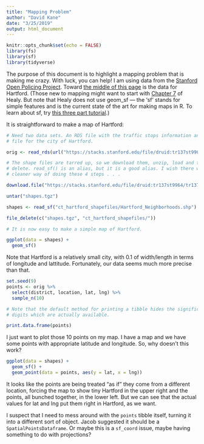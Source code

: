 ```yaml
---
title: "Mapping Problem"
author: "David Kane"
date: "3/25/2019"
output: html_document
---
```


```r
knitr::opts_chunk$set(echo = FALSE)
library(fs)
library(sf)
library(tidyverse)
```

The purpose of this document is to highlight a mapping problem that is making me crazy. With luck, you can help! I am using data from the [Stanford Open Policing Project](https://openpolicing.stanford.edu/). Toward [the middle of this page](https://openpolicing.stanford.edu/data/) is the data for Hartford. (Those new to mapping might want to start with [Chapter 7](http://socviz.co/maps.html#maps) of Healy. But note that Healy does not use geom_sf --- the 'sf' stands for simple features and is the current state of the art for making maps in R. To learn about sf, try [this three part tutorial](https://www.r-spatial.org/r/2018/10/25/ggplot2-sf.html).)


It is straightforward to make a map of Hartford:

```r
# Need two data sets. An RDS file with the traffic stops information and a shape
# file for the city of Hartford.

orig <- read_rds(url("https://stacks.stanford.edu/file/druid:tr137st9964/tr137st9964_ct_hartford_2019_02_25.rds")) 

# The shape files are tarred up, so we download them, unzip, load and then
# delete. read_sf() is an alias, but it is a good alias. I wish there were a
# cleaner way of doing these 4 steps . . .

download.file("https://stacks.stanford.edu/file/druid:tr137st9964/tr137st9964_ct_hartford_shapefiles_2019_02_25.tgz", destfile = "shapes.tgz")

untar("shapes.tgz")

shapes <- read_sf("ct_hartford_shapefiles/Hartford_Neighborhoods.shp")

file_delete(c("shapes.tgz", "ct_hartford_shapefiles/"))

# It is now easy to make a simple map of Hartford.

ggplot(data = shapes) + 
  geom_sf()

```

Note that Hartford is a relatively small city, with 0.1 of width/length in terms of longitude and lattitude. Fortunately, our data seems much more precise than that.


```r
set.seed(9)
points <- orig %>% 
  select(district, location, lat, lng) %>% 
  sample_n(10)

# Note that the default method for printing a tibble hides the significant
# digits which are actually available.

print.data.frame(points)

```

I just want to plot those 10 points on my map. I have a map and we have some points with appropriate latitude and longitude. So, why doesn't this work?

```r

ggplot(data = shapes) +
  geom_sf() +
  geom_point(data = points, aes(y = lat, x = lng))

```

It looks like the points are being treated "as if" they come from a different location, forcing the map to show tiny Hartford in the upper right and the points, all bunched together, in the lower left. But we can see that the actual values for lat and lng put them right in Hartford, as we want.

I suspect that I need to mess around with the `points` tibble itself, turning it into a different sort of object. Jacob suggested it should be a `SpatialPointsDataframe`. Or maybe this is a `sf_coord` issue, maybe having something to do with projections?


